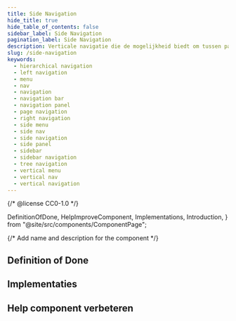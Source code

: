 ```yaml
---
title: Side Navigation
hide_title: true
hide_table_of_contents: false
sidebar_label: Side Navigation
pagination_label: Side Navigation
description: Verticale navigatie die de mogelijkheid biedt om tussen pagina's te navigeren.
slug: /side-navigation
keywords:
  - hierarchical navigation
  - left navigation
  - menu
  - nav
  - navigation
  - navigation bar
  - navigation panel
  - page navigation
  - right navigation
  - side menu
  - side nav
  - side navigation
  - side panel
  - sidebar
  - sidebar navigation
  - tree navigation
  - vertical menu
  - vertical nav
  - vertical navigation
---
```


{/* @license CC0-1.0 */}

  DefinitionOfDone,
  HelpImproveComponent,
  Implementations,
  Introduction,
} from "@site/src/components/ComponentPage";

{/* Add name and description for the component */}


<Introduction component={component} headingLevel={1} description={description} />

## Definition of Done

<DefinitionOfDone component={component} headingLevel={3} />

## Implementaties

<Implementations component={component} headingLevel={3} />

## Help component verbeteren

<HelpImproveComponent component={component} headingLevel={3} />
